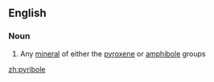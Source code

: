 ==English==

===Noun===
{{en-noun}}

#{{mineralogy}} Any [[mineral]] of either the [[pyroxene]] or [[amphibole]] groups

[[zh:pyribole]]